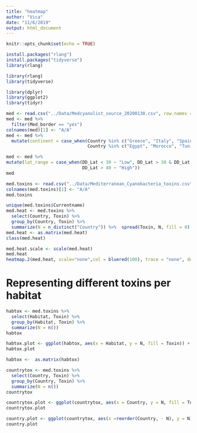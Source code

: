 ```yaml
---
title: "heatmap"
author: "Vica"
date: "11/6/2019"
output: html_document
---
```


```r
knitr::opts_chunk$set(echo = TRUE)
```


```r
install.packages("rlang")
install.packages("tidyverse")
library(rlang)
```


```r
library(rlang)
library(tidyverse)

library(dplyr)
library(ggplot2)
library(tidyr)
```



```r
med <- read.csv("../Data/Medcyanolist_source_20200130.csv", row.names = NULL)
med <- med %>% 
  filter(Med_border == "yes")
colnames(med)[1] <- "A/A"
med <- med %>% 
  mutate(continent = case_when(Country %in% c("Greece", "Italy", "Spain", "France", "Albania", "Montenegro", "Slovenia", "Portugal", "Bulgaria", "Croatia") ~ "Europe",
                               Country %in% c("Egypt", "Morocco", "Tunisia", "Libya", "Algeria", "Israel","Lebanon") ~ "Africa",Country == "Turkey" ~ "Asia"))

med <- med %>% 
mutate(lat_range = case_when(DD_Lat < 30 ~ "Low", DD_Lat > 30 & DD_Lat < 40 ~ "Medium",
                             DD_Lat > 40 ~ "High"))
med
```


```r
med.toxins <- read.csv("../Data/Mediterranean_Cyanobacteria_toxins.csv")
colnames(med.toxins)[1] <- "A/A"
med.toxins
```


```r

unique(med.toxins$Currentname)
med.heat <- med.toxins %>% 
  select(Country, Toxin) %>% 
  group_by(Country, Toxin) %>% 
  summarize(N = n_distinct("Country")) %>%  spread(Toxin, N, fill = 0) %>% column_to_rownames("Country")
med.heat <- as.matrix(med.heat)
class(med.heat)

med.heat.scale <- scale(med.heat)
med.heat
heatmap.2(med.heat, scale="none",col = bluered(100), trace = "none", density.info = "none")
```

# Representing different toxins per habitat

```r
habtox <- med.toxins %>% 
  select(Habitat, Toxin) %>% 
  group_by(Habitat, Toxin) %>% 
  summarize(N = n())
habtox

habtox.plot <- ggplot(habtox, aes(x = Habitat, y = N, fill = Toxin)) + geom_bar(stat = "identity")
habtox.plot

habtox <-  as.matrix(habtox)
```
```r
countrytox <- med.toxins %>% 
  select(Country, Toxin) %>% 
  group_by(Country, Toxin) %>% 
  summarize(N = n())
countrytox

countrytox.plot <- ggplot(countrytox, aes(x = Country, y = N, fill = Toxin)) + geom_bar(stat = "identity")
countrytox.plot

country.plot <- ggplot(countrytox, aes(x =reorder(Country, - N), y = N)) + geom_bar(stat = "identity")
country.plot
```

